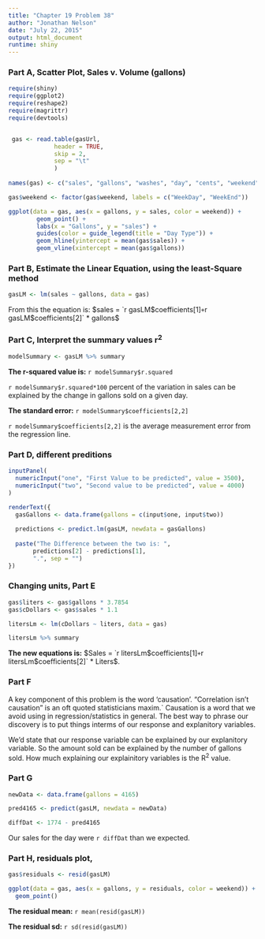 ```yaml
---
title: "Chapter 19 Problem 38"
author: "Jonathan Nelson"
date: "July 22, 2015"
output: html_document
runtime: shiny
---
```


### Part A, Scatter Plot, Sales v. Volume (gallons)

```r
require(shiny)
require(ggplot2)
require(reshape2)
require(magrittr)
require(devtools)


 gas <- read.table(gasUrl,
             header = TRUE,
             skip = 2,
             sep = "\t"
             )
 
names(gas) <- c("sales", "gallons", "washes", "day", "cents", "weekend")

gas$weekend <- factor(gas$weekend, labels = c("WeekDay", "WeekEnd"))
```


```r
ggplot(data = gas, aes(x = gallons, y = sales, color = weekend)) +
        geom_point() +
        labs(x = "Gallons", y = "sales") +
        guides(color = guide_legend(title = "Day Type")) +
        geom_hline(yintercept = mean(gas$sales)) +
        geom_vline(xintercept = mean(gas$gallons))
```

### Part B, Estimate the Linear Equation, using the least-Square method

```r
gasLM <- lm(sales ~ gallons, data = gas)
```

From this the equation is:
$sales = `r gasLM$coefficients[1]` + `r gasLM$coefficients[2]` * gallons$

### Part C, Interpret the summary values r^2^ 

```r
modelSummary <- gasLM %>% summary

```

**The r-squared value is:** `r modelSummary$r.squared`

`r modelSummary$r.squared*100 ` percent of the variation in sales can be explained by the change in gallons sold on a given day.

**The standard error:** `r modelSummary$coefficients[2,2]`

`r modelSummary$coefficients[2,2] ` is the average measurement error from the regression line. 

### Part D, different preditions

```r

inputPanel(
  numericInput("one", "First Value to be predicted", value = 3500),
  numericInput("two", "Second value to be predicted", value = 4000)
)

renderText({
  gasGallons <- data.frame(gallons = c(input$one, input$two))
  
  predictions <- predict.lm(gasLM, newdata = gasGallons)
  
  paste("The Difference between the two is: ",
       predictions[2] - predictions[1],
       ".", sep = "")
})

```

### Changing units, Part E

```r

gas$liters <- gas$gallons * 3.7854
gas$cDollars <- gas$sales * 1.1

litersLm <- lm(cDollars ~ liters, data = gas)

litersLm %>% summary

```


**The new equations is:** $Sales = `r litersLm$coefficients[1]` + `r litersLm$coefficients[2]` * Liters$.

### Part F

A key component of this problem is the word 'causation'. "Correlation isn't causation" is an oft quoted statisticians maxim.` Causation is a word that we avoid using in regression/statistics in general. The best way to phrase our discovery is to put things interms of our response and explanitory variables.

We'd state that our response variable can be explained by our explanitory variable. So the amount sold can be explained by the number of gallons sold. How much explaining our explainitory variables is the R^2^ value. 

### Part G

```r
newData <- data.frame(gallons = 4165)

pred4165 <- predict(gasLM, newdata = newData)

diffDat <- 1774 - pred4165
```

Our sales for the day were `r diffDat` than we expected.

### Part H, residuals plot,

```r
gas$residuals <- resid(gasLM)

ggplot(data = gas, aes(x = gallons, y = residuals, color = weekend)) +
  geom_point()

```

**The residual mean:** `r mean(resid(gasLM))`

**The residual sd:** `r sd(resid(gasLM))` 







